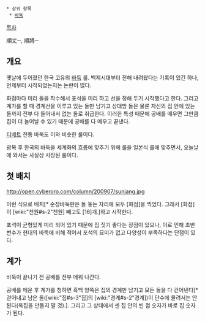  * 상위 항목
  * [[바둑]]

[[목차]]

順丈─, 順將─

== 개요 ==
옛날에 두어졌던 한국 고유의 [[바둑]] 룰. 백제시대부터 전해 내려왔다는 기록이 있긴 하나, 언제부터 시작되었는지는 논란이 많다.

화점마다 미리 돌을 착수해서 포석을 미리 하고 선을 정해 두기 시작했다고 한다. 그리고 계가를 할 때 경계선을 이루고 있는 돌만 남기고 상대방 돌은 물론 자신의 집 안에 있는 돌까지 전부 다 들어내서 없는 돌로 취급한다. 이러한 특성 때문에 공배를 메우면 그만큼 집이 더 늘어날 수 있기 때문에 공배를 다 메우고 끝낸다.

[[티베트]] 전통 바둑도 이와 비슷한 룰이다.

광복 후 한국의 바둑을 세계화의 흐름에 맞추기 위헤 룰을 일본식 룰에 맞추면서, 오늘날에 와서는 사실상 사장된 룰이다.

== 첫 배치 ==
http://open.cyberoro.com/column/200907/sunjang.jpg

이런 식으로 배치[* 순장바둑판은 돌 놓는 자리에 모두 [화점]을 찍었다. 그래서 [화점]이 [wiki:"천원#s-2"천원] 빼고도 [16]개.]하고 시작한다. 

포석이 균형있게 미리 되어 있기 때문에 집 짓기 좋다는 장점이 있으나, 이로 인해 초반 변수가 현대의 바둑에 비해 적어서 포석의 묘미가 없고 다양성이 부족하다는 단점이 있다.

== 계가 ==
바둑이 끝나기 전 공배를 전부 메워 나간다.

공배를 메운 후 계가를 청하면 흑백 양쪽은 집의 경계만 남기고 모든 돌을 다 걷어낸다[* 걷어내고 남은 돌([wiki:"집#s-3"집]의 [wiki:"경계#s-2"경계])이 단수에 몰려서는 안 된다(옥집을 만들지 말 것).]. 그리고 그 상태에서 센 집 안의 빈 점 숫자가 바로 집 숫자가 된다.
